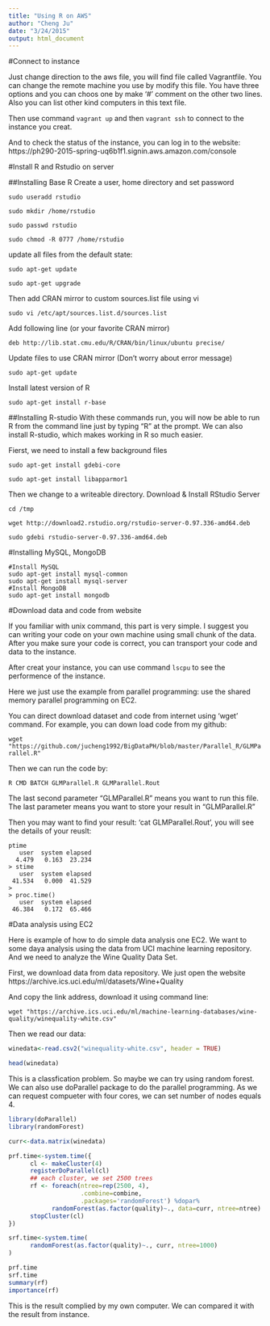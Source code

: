 ```yaml
---
title: "Using R on AWS"
author: "Cheng Ju"
date: "3/24/2015"
output: html_document
---
```


#Connect to instance


Just change direction to the aws file, you will find file called Vagrantfile. You can change the remote machine you use by modify this file. You have three options and you can choos one by make '#' comment on the other two lines. Also you can list other kind computers in this text file.

Then use command `vagrant up` and then `vagrant ssh` to connect to the instance you creat.

And to check the status of the instance, you can log in to the website:
https://ph290-2015-spring-uq6b1f1.signin.aws.amazon.com/console

#Install R and Rstudio on server

##Installing Base R
Create a user, home directory and set password

`sudo useradd rstudio`

`sudo mkdir /home/rstudio`

`sudo passwd rstudio`

`sudo chmod -R 0777 /home/rstudio`

update all files from the default state:

`sudo apt-get update`

`sudo apt-get upgrade`
 
Then add CRAN mirror to custom sources.list file using vi

`sudo vi /etc/apt/sources.list.d/sources.list`
 
Add following line (or your favorite CRAN mirror)

`deb http://lib.stat.cmu.edu/R/CRAN/bin/linux/ubuntu precise/`
 
Update files to use CRAN mirror (Don't worry about error message)

`sudo apt-get update`
 
Install latest version of R

`sudo apt-get install r-base`

##Installing R-studio
With these commands run, you will now be able to run R from the command line just by typing “R” at the prompt. We can also install R-studio, which makes working in R so much easier.

Fierst, we need to install a few background files

`sudo apt-get install gdebi-core`

`sudo apt-get install libapparmor1`
 
Then we change to a writeable directory. Download & Install RStudio Server

`cd /tmp`

`wget http://download2.rstudio.org/rstudio-server-0.97.336-amd64.deb`

`sudo gdebi rstudio-server-0.97.336-amd64.deb`

#Installing MySQL, MongoDB

```
#Install MySQL
sudo apt-get install mysql-common
sudo apt-get install mysql-server
#Install MongoDB
sudo apt-get install mongodb
```

#Download data and code from website

If you familiar with unix command, this part is very simple. I suggest you can writing your code on your own machine using small chunk of the data. After you make sure your code is correct, you can transport your code and data to the instance.

After creat your instance, you can use command `lscpu` to see the performence of the instance.

Here we just use the example from parallel programming: use the shared memory parallel programming on EC2.

You can direct download dataset and code from internet using 'wget' command. For example, you can down load code from my github:

`wget "https://github.com/jucheng1992/BigDataPH/blob/master/Parallel_R/GLMParallel.R"`

Then we can run the code by:

`R CMD BATCH GLMParallel.R GLMParallel.Rout`

The last second parameter "GLMParallel.R" means you want to run this file. The last parameter means you want to store your result in "GLMParallel.R"

Then you may want to find your result: 'cat GLMParallel.Rout', you will see the details of your reuslt:
```
ptime
   user  system elapsed 
  4.479   0.163  23.234 
> stime
   user  system elapsed 
 41.534   0.000  41.529 
> 
> proc.time()
   user  system elapsed 
 46.384   0.172  65.466 
```



#Data analysis using EC2

Here is example of how to do simple data analysis one EC2. We want to some daya analysis using the data from UCI machine learning repository. And we need to analyze the Wine Quality Data Set. 

First, we download data from data repository. We just open the website https://archive.ics.uci.edu/ml/datasets/Wine+Quality

And copy the link address, download it using command line:

`wget "https://archive.ics.uci.edu/ml/machine-learning-databases/wine-quality/winequality-white.csv"`

Then we read our data:

```r
winedata<-read.csv2("winequality-white.csv", header = TRUE)

head(winedata)

```

This is a classfication problem. So maybe we can try using random forest. We can also use doParallel package to do the parallel programming. As we can request compueter with four cores, we can set number of nodes equals 4.


```r
library(doParallel)
library(randomForest)

curr<-data.matrix(winedata)

prf.time<-system.time({
      cl <- makeCluster(4)
      registerDoParallel(cl)
      ## each cluster, we set 2500 trees
      rf <- foreach(ntree=rep(2500, 4), 
                    .combine=combine,
                    .packages='randomForest') %dopar%
            randomForest(as.factor(quality)~., data=curr, ntree=ntree)
      stopCluster(cl)
})

srf.time<-system.time(
      randomForest(as.factor(quality)~., curr, ntree=1000)
)

prf.time
srf.time
summary(rf)
importance(rf)

```

This is the result complied by my own computer. We can compared it with the result from instance.

